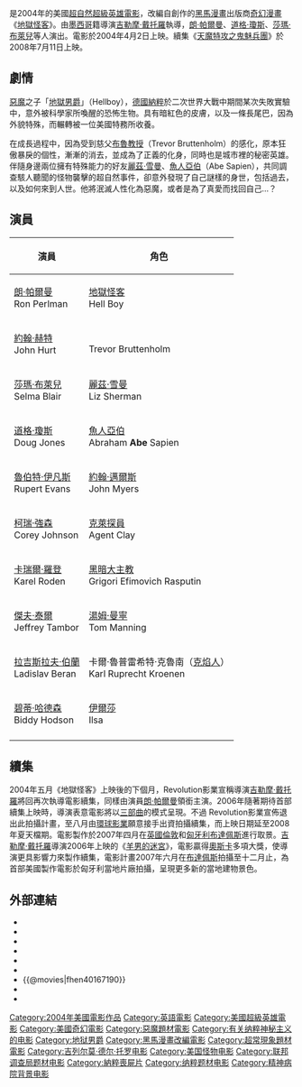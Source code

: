 {{noteTA
| G1=Movie
| G2=Show
| T=zh-tw:地獄怪客; zh-hk:天魔特攻 (2004年電影); zh-cn:地狱男爵
| 1=zh-tw:地獄怪客; zh-hk:天魔特攻; zh-cn:地狱男爵
| 2=zh-tw:地獄怪客; zh-hk:天魔特攻; zh-cn:地狱男爵
| 3=zh-cn:塞尔玛; zh-tw:莎瑪;
| 4=zh-cn:布莱尔; zh-tw:布萊兒;
| 5=zh-tw:地獄怪客2：金甲軍團; zh-hk:天魔特攻之鬼魅兵團; zh-cn:地狱男爵2：黄金军团;
|6=zh-hk:吉拿域·戴拖路;zh-tw:吉勒摩·戴托羅;zh-cn:吉列尔莫·德尔托罗;
}}
{{Infobox Film
| name           = 地獄怪客
| tw_name        = 地獄怪客
| hk_name        = 天魔特攻
| cn_name        = 地狱男爵
| original_name  = ''Hellboy''
| image          = Hellboy poster.jpg
| image_size     = 215px
| caption        = 官方發行海報
| director       = [[吉勒摩·戴托羅|吉勒摩·戴托羅]]
| producer       = {{link-en|勞倫斯·戈登|Lawrence Gordon (producer)}}<br />{{link-en|洛伊德·雷文|Lloyd Levin}}<br />{{link-en|邁克·理查德森|Mike Richardson (publisher)}}
| writer         = 吉勒摩·戴托羅
| story          = 吉勒摩·戴托羅<br />{{link-en|彼得·布里格斯 (編劇)|Peter Briggs|彼得·布里格斯}}
| based_on     = 《[[地獄怪客|地獄怪客]]》<br />''Hellboy''<br />作者：{{link-en|麥克·米紐拉|Mike Mignola}}
| starring       = [[朗·帕爾曼|朗·帕爾曼]]<br />[[道格·瓊斯|道格·瓊斯]]<br />[[莎瑪·布萊兒|莎瑪·布萊兒]]<br />{{link-en|傑弗里·塔伯|Jeffrey Tambor}}<br />[[卡瑞爾·羅登|卡瑞爾·羅登]]<br />[[魯伯特·埃文斯|魯伯特·埃文斯]]<br />[[尊·赫|尊·赫]]
| music          = [[馬可·貝爾特拉米|馬可·貝爾特拉米]]
| cinematography = {{link-en|吉爾莫·納瓦羅|Guillermo Navarr}}
| editing        = Peter Amundson
| studio        = {{link-en|Revolution Studios|Revolution Studios}}<br />Lawrence Gordon Productions<br />{{link-en|Dark Horse Entertainment|Dark Horse Entertainment}}
| distributor    = [[哥倫比亞電影公司|哥倫比亞電影公司]]
| released       = 2004年4月2日
| runtime        = 122分鐘（戲院版）<br />132分鐘（導演版）
| country        = {{USA}}
| language       = 英語
| budget         = $66,000,000
| gross          = $99,318,987
| preceded_by    = 
| followed_by    = 《[[地獄怪客2：金甲軍團|地獄怪客2：金甲軍團]]》
| website        = 
| amg_id         = 
| imdb_id        = 
}}
{{作品名稱|name=''Hellboy''|hk=天魔特攻|tw=地獄怪客|cn=地狱男爵}}是2004年的美國[[恐怖電影|超自然]][[超級英雄電影|超級英雄電影]]，改編自{{link-en|麥克·米紐拉|Mike Mignola}}創作的[[黑馬漫畫|黑馬漫畫]]出版商[[奇幻漫畫|奇幻漫畫]]《[[地獄怪客|地獄怪客]]》。由[[墨西哥|墨西哥]]籍導演[[吉勒摩·戴托羅|吉勒摩·戴托羅]]執導，[[朗·帕爾曼|朗·帕爾曼]]、[[道格·瓊斯|道格·瓊斯]]、[[莎瑪·布萊兒|莎瑪·布萊兒]]等人演出。電影於2004年4月2日上映。續集《[[天魔特攻之鬼魅兵團|天魔特攻之鬼魅兵團]]》於2008年7月11日上映。

== 劇情 ==
{{Plot style}}
[[惡魔|惡魔]]之子「[[地獄男爵|地獄男爵]]」（Hellboy），[[德國|德國]][[納粹|納粹]]於二次世界大戰中期間某次失敗實驗中，意外被科學家所喚醒的恐怖生物。具有暗紅色的皮膚，以及一條長尾巴，因為外貌特殊，而輾轉被一位美國特務所收養。

在成長過程中，因為受到慈父[[布魯教授|布魯教授]]（Trevor Bruttenholm）的感化，原本狂傲暴戾的個性，漸漸的消去，並成為了正義的化身，同時也是城市裡的秘密英雄。伴隨身邊兩位擁有特殊能力的好友[[麗茲·雪曼|麗茲·雪曼]]、[[魚人亞伯|魚人亞伯]]（Abe Sapien），共同調查駭人聽聞的怪物襲擊的超自然事件，卻意外發現了自己謎樣的身世，包括過去，以及如何來到人世。他將泯滅人性化為惡魔，或者是為了真愛而找回自己...？

== 演員 ==
{| border="2" cellpadding="4" cellspacing="1" style="background: #f9f9f9; border: 1px #aaa solid; border-collapse: collapse;"
|- bgcolor="#B0C4DE" align="center"
! 演員
! 角色
|-
| [[朗·帕爾曼|朗·帕爾曼]]<br/>Ron Perlman 
| [[地獄怪客|地獄怪客]]<br/>Hell Boy
|-
| [[約翰·赫特|約翰·赫特]]<br/>John Hurt 
| {{link-en|崔佛·布魯頓霍姆教授|Trevor Bruttenholm}}<br/>Trevor Bruttenholm
|-
| [[莎瑪·布萊兒|莎瑪·布萊兒]]<br/>Selma Blair 
| [[麗茲·雪曼|麗茲·雪曼]]<br/>Liz Sherman 
|-
| [[道格·瓊斯_(演員)|道格·瓊斯]]<br/>Doug Jones 
| [[魚人亞伯|魚人亞伯]]<br/>Abraham '''Abe''' Sapien 
|-
| [[魯伯特·伊凡斯|魯伯特·伊凡斯]]<br/>Rupert Evans 
| [[約翰·邁爾斯|約翰·邁爾斯]]<br/>John Myers 
|-
| [[柯瑞·強森|柯瑞·強森]]<br/>Corey Johnson 
| [[克萊探員|克萊探員]]<br/>Agent Clay 
|-
| [[卡瑞爾·羅登|卡瑞爾·羅登]]<br/>Karel Roden
| [[黑暗大主教|黑暗大主教]]{{link-en|拉斯普丁 (地獄怪客)|Grigori Rasputin (Hellboy)|拉斯普丁}}<br/>Grigori Efimovich Rasputin
|-
| [[傑夫·泰爾|傑夫·泰爾]]<br/>Jeffrey Tambor
| [[湯姆·曼寧_(黑馬漫畫)|湯姆·曼寧]]<br/>Tom Manning
|-
| [[拉吉斯拉夫·伯蘭|拉吉斯拉夫·伯蘭]]<br/>Ladislav Beran
| 卡爾·魯普雷希特·克魯南（[[克焰人|克焰人]]）<br/>Karl Ruprecht Kroenen
|-
| [[碧蒂·哈德森|碧蒂·哈德森]]<br/>Biddy Hodson  
| [[伊爾莎|伊爾莎]]<br/>Ilsa
|-
|}

== 續集 ==
{{main|天魔特攻之鬼魅兵團}}
2004年五月《地獄怪客》上映後的下個月，Revolution影業宣稱導演[[吉勒摩·戴托羅|吉勒摩·戴托羅]]將回再次執導電影續集，同樣由演員[[朗·帕爾曼|朗·帕爾曼]]領銜主演。2006年隨著期待首部續集上映時，導演表意電影將以[[三部曲|三部曲]]的模式呈現。不過 Revolution影業宣佈退出此拍攝計畫，至八月由[[環球影業|環球影業]]願意接手出資拍攝續集，而上映日期延至2008年夏天檔期。電影製作於2007年四月在[[英國|英國]][[倫敦|倫敦]]和[[匈牙利|匈牙利]][[布達佩斯|布達佩斯]]進行取景。[[吉勒摩·戴托羅|吉勒摩·戴托羅]]導演2006年上映的《[[羊男的迷宮|羊男的迷宮]]》，電影贏得[[奧斯卡|奧斯卡]]多項大獎，使導演更具影響力來製作續集，電影計畫2007年六月在[[布達佩斯|布達佩斯]]拍攝至十二月止，為首部美國製作電影於匈牙利當地片廠拍攝，呈現更多新的當地建物景色。

== 外部連結 ==
* {{imdb title|0167190|地獄怪客}}
* {{Amg movie|287448|地獄怪客}}
* {{mojo title|hellboy|地獄怪客}}
* {{rotten-tomatoes|hellboy|地獄怪客}}
* {{metacritic film|hellboy|地獄怪客}}
* {{Yahoomovie id|509}}
* {{@movies|fhen40167190}}
* {{Mtime|13178}}
* {{douban}}

{{地獄怪客}}
{{黑馬漫畫電影}}
{{吉勒摩·戴托羅}}

{{DEFAULTSORT:Hellboy}}
[[Category:2004年美國電影作品|Category:2004年美國電影作品]]
[[Category:英語電影|Category:英語電影]]
[[Category:美國超級英雄電影|Category:美國超級英雄電影]]
[[Category:美國奇幻電影|Category:美國奇幻電影]]
[[Category:惡魔題材電影|Category:惡魔題材電影]]
[[Category:有关纳粹神秘主义的电影|Category:有关纳粹神秘主义的电影]]
[[Category:地狱男爵|Category:地狱男爵]]
[[Category:黑馬漫畫改編電影|Category:黑馬漫畫改編電影]]
[[Category:超常現象題材電影|Category:超常現象題材電影]]
[[Category:吉列尔莫·德尔·托罗电影|Category:吉列尔莫·德尔·托罗电影]]
[[Category:美国怪物电影|Category:美国怪物电影]]
[[Category:联邦调查局题材电影|Category:联邦调查局题材电影]]
[[Category:納粹喪屍片|Category:納粹喪屍片]]
[[Category:纳粹题材电影|Category:纳粹题材电影]]
[[Category:精神病院背景电影|Category:精神病院背景电影]]